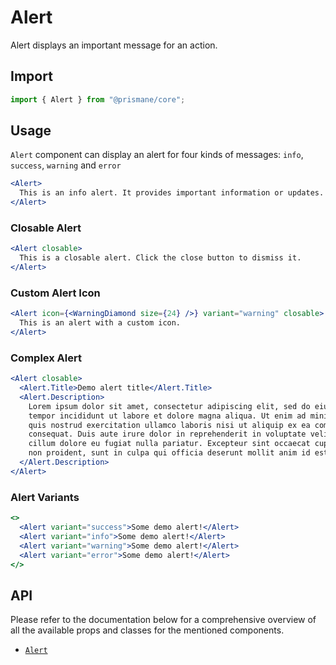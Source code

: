 # Alert

Alert displays an important message for an action.

## Import

```js
import { Alert } from "@prismane/core";
```

## Usage

`Alert` component can display an alert for four kinds of messages: `info`, `success`, `warning` and `error`

```jsx
<Alert>
  This is an info alert. It provides important information or updates.
</Alert>
```

### Closable Alert

```jsx
<Alert closable>
  This is a closable alert. Click the close button to dismiss it.
</Alert>
```

### Custom Alert Icon

```jsx
<Alert icon={<WarningDiamond size={24} />} variant="warning" closable>
  This is an alert with a custom icon.
</Alert>
```

### Complex Alert

```jsx
<Alert closable>
  <Alert.Title>Demo alert title</Alert.Title>
  <Alert.Description>
    Lorem ipsum dolor sit amet, consectetur adipiscing elit, sed do eiusmod
    tempor incididunt ut labore et dolore magna aliqua. Ut enim ad minim veniam,
    quis nostrud exercitation ullamco laboris nisi ut aliquip ex ea commodo
    consequat. Duis aute irure dolor in reprehenderit in voluptate velit esse
    cillum dolore eu fugiat nulla pariatur. Excepteur sint occaecat cupidatat
    non proident, sunt in culpa qui officia deserunt mollit anim id est laborum.
  </Alert.Description>
</Alert>
```

### Alert Variants

```jsx
<>
  <Alert variant="success">Some demo alert!</Alert>
  <Alert variant="info">Some demo alert!</Alert>
  <Alert variant="warning">Some demo alert!</Alert>
  <Alert variant="error">Some demo alert!</Alert>
</>
```

## API

Please refer to the documentation below for a comprehensive overview of all the available props and classes for the mentioned components.

- [`Alert`](/docs/components-api/alert-api)
